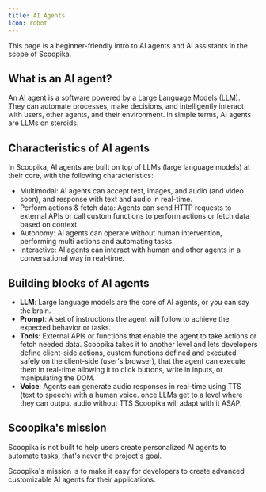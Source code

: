 ```yaml
---
title: AI Agents
icon: robot
---
```


This page is a beginner-friendly intro to AI agents and AI assistants in the scope of Scoopika.

## What is an AI agent?

An AI agent is a software powered by a Large Language Models (LLM). They can automate processes, make decisions, and intelligently interact with users, other agents, and their environment. in simple terms, AI agents are LLMs on steroids.

## Characteristics of AI agents

In Scoopika, AI agents are built on top of LLMs (large language models) at their core, with the following characteristics:

- Multimodal: AI agents can accept text, images, and audio (and video soon), and response with text and audio in real-time.
- Perform actions & fetch data: Agents can send HTTP requests to external APIs or call custom functions to perform actions or fetch data based on context.
- Autonomy: AI agents can operate without human intervention, performing multi actions and automating tasks.
- Interactive: AI agents can interact with human and other agents in a conversational way in real-time.

## Building blocks of AI agents

- **LLM**: Large language models are the core of AI agents, or you can say the brain.
- **Prompt**: A set of instructions the agent will follow to achieve the expected behavior or tasks.
- **Tools**: External APIs or functions that enable the agent to take actions or fetch needed data. Scoopika takes it to another level and lets developers define client-side actions, custom functions defined and executed safely on the client-side (user's browser), that the agent can execute them in real-time allowing it to click buttons, write in inputs, or manipulating the DOM.
- **Voice**: Agents can generate audio responses in real-time using TTS (text to speech) with a human voice. once LLMs get to a level where they can output audio without TTS Scoopika will adapt with it ASAP.

## Scoopika's mission

Scoopika is not built to help users create personalized AI agents to automate tasks, that's never the project's goal.

Scoopika's mission is to make it easy for developers to create advanced customizable AI agents for their applications.